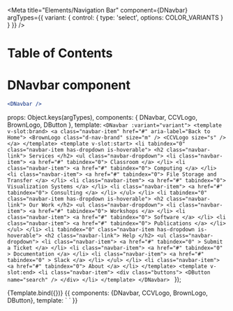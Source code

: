 

<Meta title="Elements/Navigation Bar" 
	component={DNavbar}     
	argTypes={{
        variant: { control: { type: 'select', options: COLOR_VARIANTS } }
    }} 
/>

# Table of Contents

<ArgsTable story="Navbar" />

# DNavbar component
```jsx
<DNavbar />
```

  props: Object.keys(argTypes),
  components: { DNavbar, CCVLogo, BrownLogo, DButton },
  template: `<DNavbar :variant="variant">
					<template v-slot:brand>
						<a class="navbar-item" href="#" aria-label="Back to Home">
							<BrownLogo class="d-nav-brand" size="m" />
							<CCVLogo size="s" />
						</a>
					</template>
					<template v-slot:start>
						<li tabindex="0" class="navbar-item has-dropdown is-hoverable">
								<h2 class="navbar-link">
									Services
								</h2>
								<ul class="navbar-dropdown">
									<li class="navbar-item">
										<a href="#" tabindex="0">
											Classroom
										</a>
									</li>
									<li class="navbar-item">
										<a href="#" tabindex="0">
											Computing
										</a>
									</li>
									<li class="navbar-item">
										<a href="#" tabindex="0">
											File Storage and Transfer
										</a>
									</li>
									<li class="navbar-item">
										<a href="#" tabindex="0">
											Visualization Systems
										</a>
									</li>
									<li class="navbar-item">
										<a href="#" tabindex="0">
											Consulting
										</a>
									</li>
								</ul>
						</li>
						<li tabindex="0" class="navbar-item has-dropdown is-hoverable">
							<h2 class="navbar-link">
								Our Work
							</h2>
							<ul class="navbar-dropdown">
								<li class="navbar-item">
									<a href="#" tabindex="0">
										Workshops
									</a>
								</li>
								<li class="navbar-item">
									<a href="#" tabindex="0">
										Software
									</a>
								</li>
								<li class="navbar-item">
									<a href="#" tabindex="0">
										Publications
									</a>
								</li>
							</ul>
						</li>
						<li tabindex="0" class="navbar-item has-dropdown is-hoverable">
							<h2 class="navbar-link">
								Help
							</h2>
							<ul class="navbar-dropdown">
								<li class="navbar-item">
									<a href="#" tabindex="0" >
										Submit a Ticket
									</a>
								</li>
								<li class="navbar-item">
									<a href="#" tabindex="0" >
										Documentation
									</a>
								</li>
								<li class="navbar-item">
									<a href="#" tabindex="0" >
										Slack
									</a>
								</li>
							</ul>
						</li>
						<li class="navbar-item">
							<a href="#" tabindex="0">
								About
							</a>
						</li>
					</template>
					<template v-slot:end>
						<li class="navbar-item">
							<div class="buttons">
								<DButton name="search" />
							</div>
						</li>
					</template>
				</DNavbar>
  `
});

<Canvas>
	<Story name="Navigation Bar" args={{variant: 'light'}}>
    {Template.bind({})}
	</Story>
</Canvas>

<Canvas>
	<Story name="Navigation Bar Simple">
		{{
			components: {DNavbar, CCVLogo, BrownLogo, DButton},
			template: `
				<DNavbar />
			`
		}}
	</Story>
</Canvas>